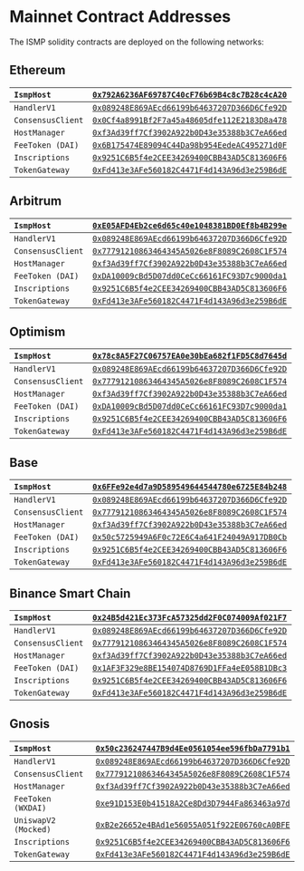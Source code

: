 # Mainnet Contract Addresses

The ISMP solidity contracts are deployed on the following networks:

## Ethereum

| `IsmpHost` | [`0x792A6236AF69787C40cF76b69B4c8c7B28c4cA20`](https://etherscan.io/address/0x792A6236AF69787C40cF76b69B4c8c7B28c4cA20) |
|:------------|:-----|
| `HandlerV1` | [`0x089248E869AEcd66199b64637207D366D6Cfe92D`](https://etherscan.io/address/0x089248E869AEcd66199b64637207D366D6Cfe92D) |
| `ConsensusClient` | [`0x0Cf4a8991Bf2F7a45a48605dfe112E2183D8a478`](https://etherscan.io/address/0x0Cf4a8991Bf2F7a45a48605dfe112E2183D8a478) |
| `HostManager` | [`0xf3Ad39ff7Cf3902A922b0D43e35388b3C7eA66ed`](https://etherscan.io/address/0xf3Ad39ff7Cf3902A922b0D43e35388b3C7eA66ed) |
| `FeeToken (DAI)` | [`0x6B175474E89094C44Da98b954EedeAC495271d0F`](https://etherscan.io/address/0x6B175474E89094C44Da98b954EedeAC495271d0F) |
| `Inscriptions` | [`0x9251C6B5f4e2CEE34269400CBB43AD5C813606F6`](https://etherscan.io/address/0x9251C6B5f4e2CEE34269400CBB43AD5C813606F6) |
| `TokenGateway` | [`0xFd413e3AFe560182C4471F4d143A96d3e259B6dE`](https://etherscan.io/address/0xFd413e3AFe560182C4471F4d143A96d3e259B6dE) |

## Arbitrum


| `IsmpHost` | [`0xE05AFD4Eb2ce6d65c40e1048381BD0Ef8b4B299e`](https://arbiscan.io/address/0xE05AFD4Eb2ce6d65c40e1048381BD0Ef8b4B299e) |
|:------------|:-----|
| `HandlerV1` | [`0x089248E869AEcd66199b64637207D366D6Cfe92D`](https://arbiscan.io/address/0x089248E869AEcd66199b64637207D366D6Cfe92D) |
| `ConsensusClient` | [`0x77791210863464345A5026e8F8089C2608C1F574`](https://arbiscan.io/address/0x77791210863464345A5026e8F8089C2608C1F574) |
| `HostManager` | [`0xf3Ad39ff7Cf3902A922b0D43e35388b3C7eA66ed`](https://arbiscan.io/address/0xf3Ad39ff7Cf3902A922b0D43e35388b3C7eA66ed) |
| `FeeToken (DAI)` | [`0xDA10009cBd5D07dd0CeCc66161FC93D7c9000da1`](https://arbiscan.io/address/0xDA10009cBd5D07dd0CeCc66161FC93D7c9000da1) |
| `Inscriptions` | [`0x9251C6B5f4e2CEE34269400CBB43AD5C813606F6`](https://arbiscan.io/address/0x9251C6B5f4e2CEE34269400CBB43AD5C813606F6) |
| `TokenGateway` | [`0xFd413e3AFe560182C4471F4d143A96d3e259B6dE`](https://arbiscan.io/address/0xFd413e3AFe560182C4471F4d143A96d3e259B6dE) |

## Optimism


| `IsmpHost` | [`0x78c8A5F27C06757EA0e30bEa682f1FD5C8d7645d`](https://optimistic.etherscan.io/address/0x78c8A5F27C06757EA0e30bEa682f1FD5C8d7645d) |
|:------------|:-----|
| `HandlerV1` | [`0x089248E869AEcd66199b64637207D366D6Cfe92D`](https://optimistic.etherscan.io/address/0x089248E869AEcd66199b64637207D366D6Cfe92D) |
| `ConsensusClient` | [`0x77791210863464345A5026e8F8089C2608C1F574`](https://optimistic.etherscan.io/address/0x77791210863464345A5026e8F8089C2608C1F574) |
| `HostManager` | [`0xf3Ad39ff7Cf3902A922b0D43e35388b3C7eA66ed`](https://optimistic.etherscan.io/address/0xf3Ad39ff7Cf3902A922b0D43e35388b3C7eA66ed) |
| `FeeToken (DAI)` | [`0xDA10009cBd5D07dd0CeCc66161FC93D7c9000da1`](https://optimistic.etherscan.io/address/0xDA10009cBd5D07dd0CeCc66161FC93D7c9000da1) |
| `Inscriptions` | [`0x9251C6B5f4e2CEE34269400CBB43AD5C813606F6`](https://optimistic.etherscan.io/address/0x9251C6B5f4e2CEE34269400CBB43AD5C813606F6) |
| `TokenGateway` | [`0xFd413e3AFe560182C4471F4d143A96d3e259B6dE`](https://optimistic.etherscan.io/address/0xFd413e3AFe560182C4471F4d143A96d3e259B6dE) |

## Base


| `IsmpHost` | [`0x6FFe92e4d7a9D589549644544780e6725E84b248`](https://basescan.org/address/0x6FFe92e4d7a9D589549644544780e6725E84b248) |
|:------------|:-----|
| `HandlerV1` | [`0x089248E869AEcd66199b64637207D366D6Cfe92D`](https://basescan.org/address/0x089248E869AEcd66199b64637207D366D6Cfe92D) |
| `ConsensusClient` | [`0x77791210863464345A5026e8F8089C2608C1F574`](https://basescan.org/address/0x77791210863464345A5026e8F8089C2608C1F574) |
| `HostManager` | [`0xf3Ad39ff7Cf3902A922b0D43e35388b3C7eA66ed`](https://basescan.org/address/0xf3Ad39ff7Cf3902A922b0D43e35388b3C7eA66ed) |
| `FeeToken (DAI)` | [`0x50c5725949A6F0c72E6C4a641F24049A917DB0Cb`](https://basescan.org/address/0x50c5725949A6F0c72E6C4a641F24049A917DB0Cb) |
| `Inscriptions` | [`0x9251C6B5f4e2CEE34269400CBB43AD5C813606F6`](https://basescan.org/address/0x9251C6B5f4e2CEE34269400CBB43AD5C813606F6) |
| `TokenGateway` | [`0xFd413e3AFe560182C4471F4d143A96d3e259B6dE`](https://basescan.org/address/0xFd413e3AFe560182C4471F4d143A96d3e259B6dE) |

## Binance Smart Chain


| `IsmpHost` | [`0x24B5d421Ec373FcA57325dd2F0C074009Af021F7`](https://bscscan.com/address/0x24B5d421Ec373FcA57325dd2F0C074009Af021F7) |
|:------------|:-----|
| `HandlerV1` | [`0x089248E869AEcd66199b64637207D366D6Cfe92D`](https://bscscan.com/address/0x089248E869AEcd66199b64637207D366D6Cfe92D) |
| `ConsensusClient` | [`0x77791210863464345A5026e8F8089C2608C1F574`](https://bscscan.com/address/0x77791210863464345A5026e8F8089C2608C1F574) |
| `HostManager` | [`0xf3Ad39ff7Cf3902A922b0D43e35388b3C7eA66ed`](https://bscscan.com/address/0xf3Ad39ff7Cf3902A922b0D43e35388b3C7eA66ed) |
| `FeeToken (DAI)` | [`0x1AF3F329e8BE154074D8769D1FFa4eE058B1DBc3`](https://bscscan.com/address/0x1AF3F329e8BE154074D8769D1FFa4eE058B1DBc3) |
| `Inscriptions` | [`0x9251C6B5f4e2CEE34269400CBB43AD5C813606F6`](https://bscscan.com/address/0x9251C6B5f4e2CEE34269400CBB43AD5C813606F6) |
| `TokenGateway` | [`0xFd413e3AFe560182C4471F4d143A96d3e259B6dE`](https://bscscan.com/address/0xFd413e3AFe560182C4471F4d143A96d3e259B6dE) |


## Gnosis


| `IsmpHost` | [`0x50c236247447B9d4Ee0561054ee596fbDa7791b1`](https://gnosisscan.io/address/0x50c236247447B9d4Ee0561054ee596fbDa7791b1) |
|:------------|:-----|
| `HandlerV1` | [`0x089248E869AEcd66199b64637207D366D6Cfe92D`](https://gnosisscan.io/address/0x089248E869AEcd66199b64637207D366D6Cfe92D) |
| `ConsensusClient` | [`0x77791210863464345A5026e8F8089C2608C1F574`](https://gnosisscan.io/address/0x77791210863464345A5026e8F8089C2608C1F574) |
| `HostManager` | [`0xf3Ad39ff7Cf3902A922b0D43e35388b3C7eA66ed`](https://gnosisscan.io/address/0xf3Ad39ff7Cf3902A922b0D43e35388b3C7eA66ed) |
| `FeeToken (WXDAI)` | [`0xe91D153E0b41518A2Ce8Dd3D7944Fa863463a97d`](https://gnosisscan.io/address/0xe91D153E0b41518A2Ce8Dd3D7944Fa863463a97d) |
| `UniswapV2 (Mocked)` | [`0xB2e26652e4BAd1e56055A051f922E06760cA0BFE`](https://gnosisscan.io/address/0xB2e26652e4BAd1e56055A051f922E06760cA0BFE) |
| `Inscriptions` | [`0x9251C6B5f4e2CEE34269400CBB43AD5C813606F6`](https://gnosisscan.io/address/0x9251C6B5f4e2CEE34269400CBB43AD5C813606F6) |
| `TokenGateway` | [`0xFd413e3AFe560182C4471F4d143A96d3e259B6dE`](https://gnosisscan.io/address/0xFd413e3AFe560182C4471F4d143A96d3e259B6dE) |
